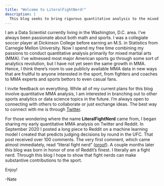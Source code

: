 ```yaml
---
title: "Welcome to LiteralFightNerd!"
description: |
  This blog seeks to bring rigorous quantitative analysis to the mixed martial arts world in a form that is approachable for non-technical audiences but still comprehensive for those who are more quantitatively inclined.
---
```


I am a Data Scientist currently living in the Washington, D.C. area. I've always been passionate about both math and sports. I was a collegiate soccer player at Dickinson College before earning an M.S. in Statistics from Carnegie Mellon University. Now I spend my free time combining my passions to conduct quantitative analysis primarily for mixed martial arts (MMA). I've witnessed most major American sports go through some sort of analytics revolution, but I have not yet seen the same growth in MMA. Hence, I think there's room to use publicly available MMA data in new ways that are fruitful to anyone interested in the sport, from fighters and coaches to MMA experts and sports bettors to even casual fans.

I invite feedback on everything. While all of my current plans for this blog involve quantitative MMA analysis, I am interested in branching out to other sports analytics or data science topics in the future. I'm always open to connecting with others to collaborate or just exchange ideas. The best way to connect with me is through [Twitter](https://twitter.com/NateLatshaw).

For those wondering where the name **LiteralFightNerd** came from, I began sharing my early quantitative MMA analysis on Twitter and Reddit. In September 2020 I posted a long piece to Reddit on a machine learning model I created that predicts judging decisions by round in the UFC. That post received over 100 comments. The very first comment, which came almost immediately, read "literal fight nerd" ([proof](https://www.reddit.com/r/MMA/comments/iy2z3i/introducing_a_new_fight_evaluation_tool_a_machine/g6abz5w?utm_source=share&utm_medium=web2x&context=3)). A couple months later this blog was born in honor of one of Reddit's finest. I literally am a fight nerd. Through this blog I hope to show that fight nerds can make substantive contributions to the sport.

Enjoy!

-Nate